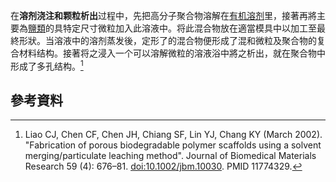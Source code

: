 {{onesource|time=2014-10-19T03:03:07+00:00}}
在'''溶剂浇注和颗粒析出'''过程中，先把高分子聚合物溶解在[[有机溶剂|有机溶剂]]里，接著再將主要為[[鹽類|鹽類]]的具特定尺寸微粒加入此溶液中。将此混合物放在適當模具中以加工至最終形狀。当溶液中的溶剂蒸发後，定形了的混合物便形成了混和微粒及聚合物的复合材料结构。接著将之浸入一个可以溶解微粒的溶液浴中將之析出，就在聚合物中形成了多孔结构。<ref>Liao CJ, Chen CF, Chen JH, Chiang SF, Lin YJ, Chang KY (March 2002). "Fabrication of porous biodegradable polymer scaffolds using a solvent merging/particulate leaching method". Journal of Biomedical Materials Research 59 (4): 676–81. doi:10.1002/jbm.10030. PMID 11774329.</ref>


== 參考資料 ==
{{reflist}}

{{chem-stub}}